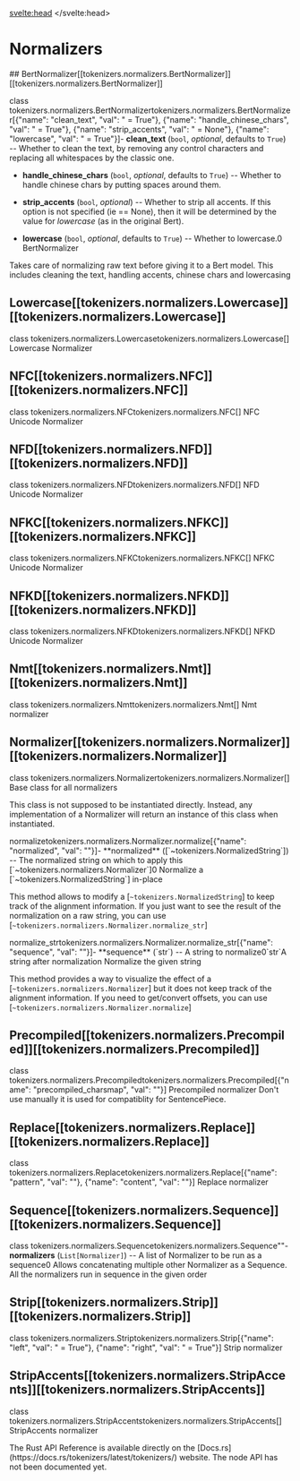<script lang="ts">
let fw: "pt" | "tf" = "pt";
onMount(() => {
    const urlParams = new URLSearchParams(window.location.search);
    fw = urlParams.get("fw") || "pt";
});
</script>
<svelte:head>
  <meta name="hf:doc:metadata" content={JSON.stringify(metadata)} >
</svelte:head>
# Normalizers

<tokenizerslangcontent>
<python>
## BertNormalizer[[tokenizers.normalizers.BertNormalizer]][[tokenizers.normalizers.BertNormalizer]]

<div class="docstring">

<docstring><name>class tokenizers.normalizers.BertNormalizer</name><anchor>tokenizers.normalizers.BertNormalizer</anchor><parameters>[{"name": "clean_text", "val": " = True"}, {"name": "handle_chinese_chars", "val": " = True"}, {"name": "strip_accents", "val": " = None"}, {"name": "lowercase", "val": " = True"}]</parameters><paramsdesc>- **clean_text** (`bool`, *optional*, defaults to `True`) --
  Whether to clean the text, by removing any control characters
  and replacing all whitespaces by the classic one.

- **handle_chinese_chars** (`bool`, *optional*, defaults to `True`) --
  Whether to handle chinese chars by putting spaces around them.

- **strip_accents** (`bool`, *optional*) --
  Whether to strip all accents. If this option is not specified (ie == None),
  then it will be determined by the value for *lowercase* (as in the original Bert).

- **lowercase** (`bool`, *optional*, defaults to `True`) --
  Whether to lowercase.</paramsdesc><paramgroups>0</paramgroups></docstring>
BertNormalizer

Takes care of normalizing raw text before giving it to a Bert model.
This includes cleaning the text, handling accents, chinese chars and lowercasing




</div>

## Lowercase[[tokenizers.normalizers.Lowercase]][[tokenizers.normalizers.Lowercase]]

<div class="docstring">

<docstring><name>class tokenizers.normalizers.Lowercase</name><anchor>tokenizers.normalizers.Lowercase</anchor><parameters>[]</parameters></docstring>
Lowercase Normalizer

</div>

## NFC[[tokenizers.normalizers.NFC]][[tokenizers.normalizers.NFC]]

<div class="docstring">

<docstring><name>class tokenizers.normalizers.NFC</name><anchor>tokenizers.normalizers.NFC</anchor><parameters>[]</parameters></docstring>
NFC Unicode Normalizer

</div>

## NFD[[tokenizers.normalizers.NFD]][[tokenizers.normalizers.NFD]]

<div class="docstring">

<docstring><name>class tokenizers.normalizers.NFD</name><anchor>tokenizers.normalizers.NFD</anchor><parameters>[]</parameters></docstring>
NFD Unicode Normalizer

</div>

## NFKC[[tokenizers.normalizers.NFKC]][[tokenizers.normalizers.NFKC]]

<div class="docstring">

<docstring><name>class tokenizers.normalizers.NFKC</name><anchor>tokenizers.normalizers.NFKC</anchor><parameters>[]</parameters></docstring>
NFKC Unicode Normalizer

</div>

## NFKD[[tokenizers.normalizers.NFKD]][[tokenizers.normalizers.NFKD]]

<div class="docstring">

<docstring><name>class tokenizers.normalizers.NFKD</name><anchor>tokenizers.normalizers.NFKD</anchor><parameters>[]</parameters></docstring>
NFKD Unicode Normalizer

</div>

## Nmt[[tokenizers.normalizers.Nmt]][[tokenizers.normalizers.Nmt]]

<div class="docstring">

<docstring><name>class tokenizers.normalizers.Nmt</name><anchor>tokenizers.normalizers.Nmt</anchor><parameters>[]</parameters></docstring>
Nmt normalizer

</div>

## Normalizer[[tokenizers.normalizers.Normalizer]][[tokenizers.normalizers.Normalizer]]

<div class="docstring">

<docstring><name>class tokenizers.normalizers.Normalizer</name><anchor>tokenizers.normalizers.Normalizer</anchor><parameters>[]</parameters></docstring>
Base class for all normalizers

This class is not supposed to be instantiated directly. Instead, any implementation of a
Normalizer will return an instance of this class when instantiated.


<div class="docstring">
<docstring><name>normalize</name><anchor>tokenizers.normalizers.Normalizer.normalize</anchor><parameters>[{"name": "normalized", "val": ""}]</parameters><paramsdesc>- **normalized** ([`~tokenizers.NormalizedString`]) --
  The normalized string on which to apply this
  [`~tokenizers.normalizers.Normalizer`]</paramsdesc><paramgroups>0</paramgroups></docstring>
Normalize a [`~tokenizers.NormalizedString`] in-place

This method allows to modify a [`~tokenizers.NormalizedString`] to
keep track of the alignment information. If you just want to see the result
of the normalization on a raw string, you can use
[`~tokenizers.normalizers.Normalizer.normalize_str`]




</div>
<div class="docstring">
<docstring><name>normalize_str</name><anchor>tokenizers.normalizers.Normalizer.normalize_str</anchor><parameters>[{"name": "sequence", "val": ""}]</parameters><paramsdesc>- **sequence** (`str`) --
  A string to normalize</paramsdesc><paramgroups>0</paramgroups><rettype>`str`</rettype><retdesc>A string after normalization</retdesc></docstring>
Normalize the given string

This method provides a way to visualize the effect of a
[`~tokenizers.normalizers.Normalizer`] but it does not keep track of the alignment
information. If you need to get/convert offsets, you can use
[`~tokenizers.normalizers.Normalizer.normalize`]








</div></div>

## Precompiled[[tokenizers.normalizers.Precompiled]][[tokenizers.normalizers.Precompiled]]

<div class="docstring">

<docstring><name>class tokenizers.normalizers.Precompiled</name><anchor>tokenizers.normalizers.Precompiled</anchor><parameters>[{"name": "precompiled_charsmap", "val": ""}]</parameters></docstring>
Precompiled normalizer
Don't use manually it is used for compatiblity for SentencePiece.

</div>

## Replace[[tokenizers.normalizers.Replace]][[tokenizers.normalizers.Replace]]

<div class="docstring">

<docstring><name>class tokenizers.normalizers.Replace</name><anchor>tokenizers.normalizers.Replace</anchor><parameters>[{"name": "pattern", "val": ""}, {"name": "content", "val": ""}]</parameters></docstring>
Replace normalizer

</div>

## Sequence[[tokenizers.normalizers.Sequence]][[tokenizers.normalizers.Sequence]]

<div class="docstring">

<docstring><name>class tokenizers.normalizers.Sequence</name><anchor>tokenizers.normalizers.Sequence</anchor><parameters>""</parameters><paramsdesc>- **normalizers** (`List[Normalizer]`) --
  A list of Normalizer to be run as a sequence</paramsdesc><paramgroups>0</paramgroups></docstring>
Allows concatenating multiple other Normalizer as a Sequence.
All the normalizers run in sequence in the given order




</div>

## Strip[[tokenizers.normalizers.Strip]][[tokenizers.normalizers.Strip]]

<div class="docstring">

<docstring><name>class tokenizers.normalizers.Strip</name><anchor>tokenizers.normalizers.Strip</anchor><parameters>[{"name": "left", "val": " = True"}, {"name": "right", "val": " = True"}]</parameters></docstring>
Strip normalizer

</div>

## StripAccents[[tokenizers.normalizers.StripAccents]][[tokenizers.normalizers.StripAccents]]

<div class="docstring">

<docstring><name>class tokenizers.normalizers.StripAccents</name><anchor>tokenizers.normalizers.StripAccents</anchor><parameters>[]</parameters></docstring>
StripAccents normalizer

</div>

</python>
<rust>
The Rust API Reference is available directly on the [Docs.rs](https://docs.rs/tokenizers/latest/tokenizers/) website.
</rust>
<node>
The node API has not been documented yet.
</node>
</tokenizerslangcontent>